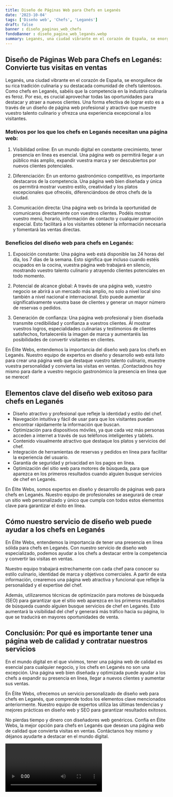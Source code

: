 ```yaml
---
title: Diseño de Páginas Web para Chefs en Leganés
date: '2023-10-04'
tags: ['Diseño web', 'Chefs', 'Leganés']
draft: false
banner : diseño_paginas_web_chefs
fondoBanner : diseño_pagina_web_leganés.webp
summary: Leganés, una ciudad vibrante en el corazón de España, se enorgullece de su rica tradición culinaria y su destacada comunidad de chefs talentosos. Como chefs en Leganés, sabéis que la competencia en la industria culinaria es feroz. Por eso, es crucial aprovechar todas las oportunidades para destacar y atraer a nuevos clientes. Una forma efectiva de lograr esto es a través de un diseño de página web profesional y atractivo que muestre vuestro talento culinario y ofrezca una experiencia excepcional a los visitantes.
---
```


## Diseño de Páginas Web para Chefs en Leganés: Convierte tus visitas en ventas

Leganés, una ciudad vibrante en el corazón de España, se enorgullece de su rica tradición culinaria y su destacada comunidad de chefs talentosos. Como chefs en Leganés, sabéis que la competencia en la industria culinaria es feroz. Por eso, es crucial aprovechar todas las oportunidades para destacar y atraer a nuevos clientes. Una forma efectiva de lograr esto es a través de un diseño de página web profesional y atractivo que muestre vuestro talento culinario y ofrezca una experiencia excepcional a los visitantes.

### Motivos por los que los chefs en Leganés necesitan una página web:

1. Visibilidad online: En un mundo digital en constante crecimiento, tener presencia en línea es esencial. Una página web os permitirá llegar a un público más amplio, expandir vuestra marca y ser descubiertos por nuevos clientes potenciales.

2. Diferenciación: En un entorno gastronómico competitivo, es importante destacaros de la competencia. Una página web bien diseñada y única os permitirá mostrar vuestro estilo, creatividad y los platos excepcionales que ofrecéis, diferenciándoos de otros chefs de la ciudad.

3. Comunicación directa: Una página web os brinda la oportunidad de comunicaros directamente con vuestros clientes. Podéis mostrar vuestro menú, horario, información de contacto y cualquier promoción especial. Esto facilitará a los visitantes obtener la información necesaria y fomentará las ventas directas.

### Beneficios del diseño web para chefs en Leganés:

1. Exposición constante: Una página web está disponible las 24 horas del día, los 7 días de la semana. Esto significa que incluso cuando estéis ocupados en la cocina, vuestra página web trabajará en silencio, mostrando vuestro talento culinario y atrayendo clientes potenciales en todo momento.

2. Potencial de alcance global: A través de una página web, vuestro negocio se abrirá a un mercado más amplio, no solo a nivel local sino también a nivel nacional e internacional. Esto puede aumentar significativamente vuestra base de clientes y generar un mayor número de reservas o pedidos.

3. Generación de confianza: Una página web profesional y bien diseñada transmite credibilidad y confianza a vuestros clientes. Al mostrar vuestros logros, especialidades culinarias y testimonios de clientes satisfechos, fortaleceréis la imagen de marca y aumentaréis las posibilidades de convertir visitantes en clientes.

En Élite Webs, entendemos la importancia del diseño web para los chefs en Leganés. Nuestro equipo de expertos en diseño y desarrollo web está listo para crear una página web que destaque vuestro talento culinario, muestre vuestra personalidad y convierta las visitas en ventas. ¡Contactadnos hoy mismo para darle a vuestro negocio gastronómico la presencia en línea que se merece!

<GifSeo />

<Cta />

## Elementos clave del diseño web exitoso para chefs en Leganés

- Diseño atractivo y profesional que refleje la identidad y estilo del chef.
- Navegación intuitiva y fácil de usar para que los visitantes puedan encontrar rápidamente la información que buscan.
- Optimización para dispositivos móviles, ya que cada vez más personas acceden a internet a través de sus teléfonos inteligentes y tablets.
- Contenido visualmente atractivo que destaque los platos y servicios del chef.
- Integración de herramientas de reservas y pedidos en línea para facilitar la experiencia del usuario.
- Garantía de seguridad y privacidad en los pagos en línea.
- Optimización del sitio web para motores de búsqueda, para que aparezca en los primeros resultados cuando alguien busque servicios de chef en Leganés.

En Élite Webs, somos expertos en diseño y desarrollo de páginas web para chefs en Leganés. Nuestro equipo de profesionales se asegurará de crear un sitio web personalizado y único que cumpla con todos estos elementos clave para garantizar el éxito en línea.

## Cómo nuestro servicio de diseño web puede ayudar a los chefs en Leganés

En Élite Webs, entendemos la importancia de tener una presencia en línea sólida para chefs en Leganés. Con nuestro servicio de diseño web especializado, podemos ayudar a los chefs a destacar entre la competencia y convertir las visitas en ventas.

Nuestro equipo trabajará estrechamente con cada chef para conocer su estilo culinario, identidad de marca y objetivos comerciales. A partir de esta información, crearemos una página web atractiva y funcional que refleje la personalidad y el expertise del chef.

Además, utilizaremos técnicas de optimización para motores de búsqueda (SEO) para garantizar que el sitio web aparezca en los primeros resultados de búsqueda cuando alguien busque servicios de chef en Leganés. Esto aumentará la visibilidad del chef y generará más tráfico hacia su página, lo que se traducirá en mayores oportunidades de venta.

## Conclusión: Por qué es importante tener una página web de calidad y contratar nuestros servicios

En el mundo digital en el que vivimos, tener una página web de calidad es esencial para cualquier negocio, y los chefs en Leganés no son una excepción. Una página web bien diseñada y optimizada puede ayudar a los chefs a expandir su presencia en línea, llegar a nuevos clientes y aumentar sus ventas.

En Élite Webs, ofrecemos un servicio personalizado de diseño web para chefs en Leganés, que comprende todos los elementos clave mencionados anteriormente. Nuestro equipo de expertos utiliza las últimas tendencias y mejores prácticas en diseño web y SEO para garantizar resultados exitosos.

No pierdas tiempo y dinero con diseñadores web genéricos. Confía en Élite Webs, la mejor opción para chefs en Leganés que desean una página web de calidad que convierta visitas en ventas. Contáctanos hoy mismo y déjanos ayudarte a destacar en el mundo digital.

<Video />

<CtaBot job='Chefs' city='Leganés'/>

<Gmaps query='Leganés+españa+maps' />